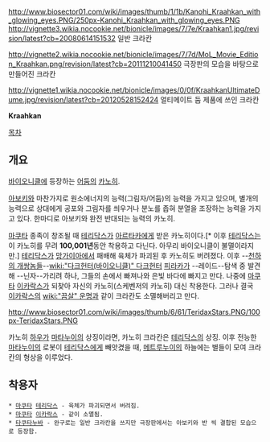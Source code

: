 http://www.biosector01.com/wiki/images/thumb/1/1b/Kanohi_Kraahkan_with_glowing_eyes.PNG/250px-Kanohi_Kraahkan_with_glowing_eyes.PNG
http://vignette3.wikia.nocookie.net/bionicle/images/7/7e/Kraahkan1.jpg/revision/latest?cb=20080614151532
일반 크라칸

http://vignette2.wikia.nocookie.net/bionicle/images/7/7d/MoL_Movie_Edition_Kraahkan.png/revision/latest?cb=20111210041450
극장판의 모습을 바탕으로 만들어진 크라칸

http://vignette1.wikia.nocookie.net/bionicle/images/0/0f/KraahkanUltimateDume.jpg/revision/latest?cb=20120528152424
얼티메이트 둠 제품에 쓰인 크라칸

'''Kraahkan'''

[[목차]]
== 개요 ==
[[바이오니클]]에 등장하는 [[어둠]]의 [[카노히]].

[[아보키]]와 마찬가지로 원소에너지의 능력(그림자/어둠)의 능력을 가지고 있으며, 별개의 능력으로 상대에게 공포와 그림자를 씌우거나 분노를 좁혀 분열을 조장하는 능력을 가지고 있다. 한마디로 아보키와 완전 반대되는 능력의 카노히. 

[[마쿠타]] 종족이 창조될 때 [[테리닥스]]가 [[아르타카]]에게 받은 카노히이다.[* 이후 [[테리닥스]]는 이 카노히를 무려 '''100,001년'''동안 착용하고 다닌다. 아무리 바이오니클이 불멸이라지만.] [[테리닥스]]가 [[망가이아]]에서 패배해 육체가 파괴된 후 카노히도 버려졌다. 이후 --[[천하의 개쌍놈들]]--[[wiki:"다크헌터(바이오니클)" 다크헌터]] [[피라카]]가 --레이드--탐색 중 발견해 --닌자--가리려 하나, 그들의 손에서 빠져나와 은빛 바다에 빠지고 만다. 나중에 [[마쿠타]] [[이카락스]]가 되찾아 자신의 카노히(스케벤저의 카노히) 대신 착용한다. 그러나 결국 [[이카락스]]의 [[wiki:"끔살" 운명]]과 같이 크라칸도 소멸해버리고 만다.

http://www.biosector01.com/wiki/images/thumb/6/61/TeridaxStars.PNG/100px-TeridaxStars.PNG

카노히 [[하우]]가 [[마타누이]]의 상징이라면, 카노히 크라칸은 [[테리닥스]]의 상징. 이후 전능한 [[마타누이]]의 로봇이 [[테리닥스]]에게 빼앗겼을 때, [[메트루누이]]의 하늘에는 별들이 모여 크라칸의 형상을 이루었다.

== 착용자 ==
 * [[마쿠타]] [[테리닥스]] - 육체가 파괴되면서 버려짐.
 * [[마쿠타]] [[이카락스]] - 같이 소멸됨.
 * [[타카누바|타쿠타누바]] - 완구로는 일반 크라칸을 쓰지만 극장판에서는 아보키와 반 씩 결합된 모습으로 등장함.
